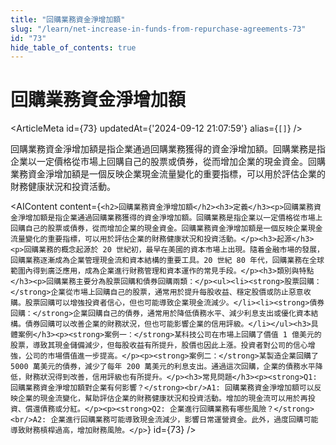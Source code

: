 ```yaml
---
title: "回購業務資金淨增加額"
slug: "/learn/net-increase-in-funds-from-repurchase-agreements-73"
id: "73"
hide_table_of_contents: true
---
```



# 回購業務資金淨增加額

<ArticleMeta id={73} updatedAt={'2024-09-12 21:07:59'} alias={`[]`} />
<div className='border-solid border-b border-t-0 my-4 border-[var(--ifm-color-gray-300)]' />

回購業務資金淨增加額是指企業通過回購業務獲得的資金淨增加額。回購業務是指企業以一定價格從市場上回購自己的股票或債券，從而增加企業的現金資金。回購業務資金淨增加額是一個反映企業現金流量變化的重要指標，可以用於評估企業的財務健康狀況和投資活動。

<AIContent content={`<h2>回購業務資金淨增加額</h2><h3>定義</h3><p>回購業務資金淨增加額是指企業通過回購業務獲得的資金淨增加額。回購業務是指企業以一定價格從市場上回購自己的股票或債券，從而增加企業的現金資金。回購業務資金淨增加額是一個反映企業現金流量變化的重要指標，可以用於評估企業的財務健康狀況和投資活動。</p><h3>起源</h3><p>回購業務的概念起源於 20 世紀初，最早在美國的資本市場上出現。隨着金融市場的發展，回購業務逐漸成為企業管理現金流和資本結構的重要工具。20 世紀 80 年代，回購業務在全球範圍內得到廣泛應用，成為企業進行財務管理和資本運作的常見手段。</p><h3>類別與特點</h3><p>回購業務主要分為股票回購和債券回購兩類：</p><ul><li><strong>股票回購：</strong>企業從市場上回購自己的股票，通常用於提升每股收益、穩定股價或防止惡意收購。股票回購可以增強投資者信心，但也可能導致企業現金流減少。</li><li><strong>債券回購：</strong>企業回購自己的債券，通常用於降低債務水平、減少利息支出或優化資本結構。債券回購可以改善企業的財務狀況，但也可能影響企業的信用評級。</li></ul><h3>具體案例</h3><p><strong>案例一：</strong>某科技公司在市場上回購了價值 1 億美元的股票，導致其現金儲備減少，但每股收益有所提升，股價也因此上漲。投資者對公司的信心增強，公司的市場價值進一步提高。</p><p><strong>案例二：</strong>某製造企業回購了 5000 萬美元的債券，減少了每年 200 萬美元的利息支出。通過這次回購，企業的債務水平降低，財務狀況得到改善，信用評級也有所提升。</p><h3>常見問題</h3><p><strong>Q1: 回購業務資金淨增加額對企業有何影響？</strong><br/>A1: 回購業務資金淨增加額可以反映企業的現金流變化，幫助評估企業的財務健康狀況和投資活動。增加的現金流可以用於再投資、償還債務或分紅。</p><p><strong>Q2: 企業進行回購業務有哪些風險？</strong><br/>A2: 企業進行回購業務可能導致現金流減少，影響日常運營資金。此外，過度回購可能導致財務槓桿過高，增加財務風險。</p>`} id={73} />
